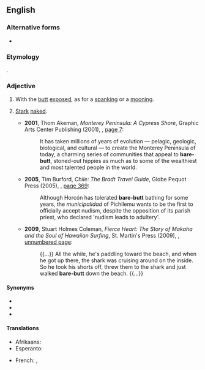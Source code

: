 {{also|barebutt}}
==English==

===Alternative forms===
* {{l|en|barebutt}}

===Etymology===
{{compound|en|bare|t1=naked|butt|t2=bottom}}.

===Adjective===
{{en-adj|-}}

# {{lb|en|North America|slang}} With the [[butt]] [[exposed]], as for a [[spanking]] or a [[mooning]].
# {{lb|en|North America|slang|by extension}} [[stark|Stark]] [[naked]].
#* '''2001''', Thom Akeman, ''Monterey Peninsula: A Cypress Shore'', Graphic Arts Center Publishing (2001), {{ISBN|9781558685499}}, [http://books.google.com/books?id=JX69u0Yrt2QC&pg=PA7 page 7]:
#*: It has taken millions of years of evolution — pelagic, geologic, biological, and cultural — to create the Monterey Peninsula of today, a charming series of communities that appeal to '''bare-butt''', stoned-out hippies as much as to some of the wealthiest and most talented people in the world.
#* '''2005''', Tim Burford, ''Chile: The Bradt Travel Guide'', Globe Pequot Press (2005), {{ISBN|9781841620763}}, [http://books.google.com/books?id=g6k3ftoWSSAC&pg=PA369 page 369]:
#*: Although Horcón has tolerated '''bare-butt''' bathing for some years, the ''municipalidad'' of Pichilemu wants to be the first to officially accept nudism, despite the opposition of its parish priest, who declared 'nudism leads to adultery'.
#* '''2009''', Stuart Holmes Coleman, ''Fierce Heart: The Story of Makaha and the Soul of Hawaiian Surfing'', St. Martin's Press (2009), {{ISBN|9780312638313}}, [http://books.google.com/books?id=erkTSFYCnakC&pg=PT127 unnumbered page]:
#*: {{...}} All the while, he's paddling toward the beach, and when he got up there, the shark was cruising around on the inside. So he took his shorts off, threw them to the shark and just walked '''bare-butt''' down the beach. {{...}}

====Synonyms====
* {{l|en|bare-arse}}
* {{l|en|bareass}}
* {{l|en|bare-bum}}

====Translations====
{{trans-top|with the butt exposed}}
* Afrikaans: {{t+|af|kaalgat}}
* Esperanto: {{t|eo|nudpuga}}
{{trans-mid}}
* French: {{t|fr|cul-nu}}, {{t|fr|nu-le-cul}}
{{trans-bottom}}